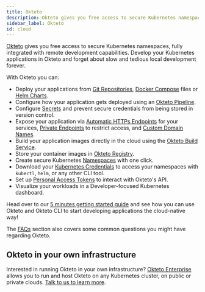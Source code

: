 ```yaml
---
title: Okteto
description: Okteto gives you free access to secure Kubernetes namespaces, fully integrated with remote development capabilities
sidebar_label: Okteto
id: cloud
---
```


[Okteto](https://cloud.okteto.com/#/?origin=docs) gives you free access to secure Kubernetes namespaces, fully integrated with remote development capabilities.
Develop your Kubernetes applications in Okteto and forget about slow and tedious local development forever.

With Okteto you can:

- Deploy your applications from [Git Repositories](/docs/0.10/cloud/deploy-from-git/), [Docker Compose](/docs/0.10/tutorials/stacks-getting-started/) files or [Helm Charts](/docs/0.10/cloud/deploy-from-helm/).
- Configure how your application gets deployed using an [Okteto Pipeline](/docs/0.10/cloud/okteto-pipeline).
- Configure [Secrets](/docs/0.10/cloud/secrets/) and prevent secure credentials from being stored in version control.
- Expose your application via [Automatic HTTPs Endpoints](/docs/0.10/cloud/ssl/) for your services, [Private Endpoints](/docs/0.10/cloud/private-endpoints/) to restrict access, and [Custom Domain Names](/docs/0.10/cloud/custom-domains/).
- Build your application images directly in the cloud using the [Okteto Build Service](/docs/0.10/cloud/build).
- Store your container images in [Okteto Registry](/docs/0.10/cloud/registry).
- Create secure Kubernetes [Namespaces](/docs/0.10/cloud/namespaces/) with one click.
- Download your [Kubernetes Credentials](/docs/0.10/cloud/credentials/) to access your namespaces with `kubectl`, `helm`, or any other CLI tool.
- Set up [Personal Access Tokens](/docs/0.10/cloud/personal-access-tokens/) to interact with Okteto's API.
- Visualize your workloads in a Developer-focused Kubernetes dashboard.

Head over to our [5 minutes getting started guide](/docs/0.10/getting-started/) and see how you can use Okteto and Okteto CLI to start developing applications the cloud-native way!

The [FAQs](/docs/0.10/reference/faqs) section also covers some common questions you might have regarding Okteto.

## Okteto in your own infrastructure

Interested in running Okteto in your own infrastructure? [Okteto Enterprise](/docs/0.10/enterprise/) allows you to run and host Okteto on any Kubernetes cluster, on public or private clouds. [Talk to us to learn more](/enterprise#sales).